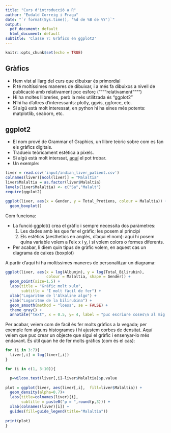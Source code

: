 ```yaml
---
title: "Curs d'introducció a R"
author: "Eudald Correig i Fraga"
date: "`r format(Sys.time(), '%d de %B de %Y')`"
output:
  pdf_document: default
  html_document: default
subtitle: 'Classe 7: Gràfics en ggplot2'
---
```


```r
knitr::opts_chunk$set(echo = TRUE)
```

## Gràfics

- Hem vist al llarg del curs que dibuixar és primordial
- R té moltíssimes maneres de dibuixar, i a més fa dibuixos a nivell de publicació amb relativament poc esforç (""""relativament"""")
- Hi ha moltes llibreries, però la més utilitzada és "ggplot2"
- N'hi ha d'altres d'interessants: plotly, ggvis, ggforce, etc.
- Si algú està molt interessat, en python hi ha eines més potents: matplotlib, seaborn, etc.

## ggplot2

- El nom prové de Grammar of Graphics, un llibre teòric sobre com es fan els gràfics digitals.
- Tradueix teòricament estètica a píxels. 
- Si algú està molt interssat, [aquí](http://www.springer.com/us/book/9780387245447) el pot trobar.
- Un exemple: 

```r
liver = read.csv('input/indian_liver_patient.csv')
colnames(liver)[ncol(liver)] = "Malaltia"
liver$Malaltia = as.factor(liver$Malaltia)
levels(liver$Malaltia) <- c("Sa","Malalt")
require(ggplot2)
```

```r
ggplot(liver, aes(x = Gender, y = Total_Protiens, colour = Malaltia)) + 
  geom_boxplot()
```

Com funciona:

- La funció ggplot() crea el gràfic i sempre necessita dos paràmetres:
    1. Les dades amb les que fer el gràfic; les posem al principi
    1. Els estètics (aesthetics en anglès, d'aquí el nom): aquí hi posem quina variable volem a l'eix x i y, i si volem colors o formes diferents.
- Per acabar, li diem quin tipus de gràfic volem, en aquest cas un diagrama de caixes (boxplot)

A partir d'aquí hi ha moltíssimes maneres de personalitzar un diagrama:

```r
ggplot(liver, aes(x = log(Albumin), y = log(Total_Bilirubin), 
                  colour = Malaltia, shape = Gender)) + 
  geom_point(size=1.5) + 
  labs(title = "Gràfic molt xulo", 
       subtitle = "I molt fàcil de fer") + 
  xlab("Logaritme de l'Alkaline algo") +
  ylab("Logaritme de la bilirubina") +
  geom_smooth(method = "loess", se = FALSE) +
  theme_gray() + 
  annotate("text", x = 0.5, y= 4, label = "puc escriure coses\n al mig del gràfic")
```

Per acabar, veiem com de fàcil és fer molts gràfics a la vegada; per exemple fem alguns histogrames i hi ajustem corbes de densitat. Aquí veiem que puc crear un objecte que sigui el gràfic i ensenyar-lo més endavant. És útil quan he de fer molts gràfics (com és el cas):

```r
for (i in 3:7){
  liver[,i] = log(liver[,i])
}
```

```r
for (i in c(1, 3:10)){

  p=wilcox.test(liver[,i]~liver$Malaltia)$p.value
  
plot = ggplot(liver, aes(liver[,i],  fill=liver$Malaltia)) +
  geom_density(alpha=0.7)+
  labs(title=colnames(liver)[i], 
       subtitle = paste0("p = ",round(p,3))) +
  xlab(colnames(liver)[i]) +
  guides(fill=guide_legend(title="Malaltia"))
 
print(plot)
}
```
